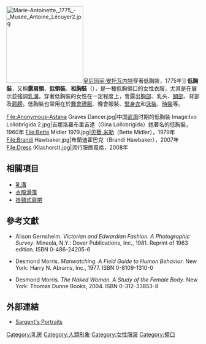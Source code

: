 {{noteTA
|1=zh-cn:贝蒂·米勒; zh-tw:貝蒂·蜜勒; zh-hk:貝蒂·蜜勒;
}}
[[File:Marie-Antoinette,_1775_-_Musée_Antoine_Lécuyer2.jpg|200px]][[皇后|皇后]][[玛丽·安托瓦内特|玛丽·安托瓦内特]]穿著低胸裝，1775年]]
'''低胸裝'''，又稱'''露肩領'''、'''低領裝'''、'''袒胸裝'''（{{lang-fr|'''Décolletage''' 或 '''Décolleté'''}}），是一種低胸領口的女性衣服，尤其是在展示並強調[[乳溝|乳溝]]。穿著低胸裝的女性在一定程度上，會露出[[胸部|胸部]]、乳头、[[頸部|頸部]]、背部及[[肩膀|肩膀]]。低胸裝也常用在於[[舞會|舞會]][[禮服|禮服]]、晚會服裝、[[緊身衣|緊身衣]]和[[泳裝|泳裝]]、[[時裝|時裝]]等。

<gallery>
File:Anonymous-Astana Graves Dancer.jpg|中国[[武周|武周]]时期的低胸裝
Image:Ivo Lollobrigida 2.jpg|吉娜洛羅布里吉達（Gina Lollobrigida）她著名的低胸裝，1960年
File:Bette Midler 1979.jpg|[[贝蒂·米勒|贝蒂·米勒]]（Bette Midler），1979年
File:Brandi Hawbaker.jpg|布蘭迪霍巴克（Brandi Hawbaker），2007年
File:Dress (Klashorst).jpg|流行服飾風格，2008年
</gallery>

==相關項目==
{{Commons category|Décolleté}}
* [[乳溝|乳溝]]
* [[衣服滑落|衣服滑落]]
* [[掛頸式肩帶|掛頸式肩帶]]

==參考文獻==
{{reflist|2}}
{{refbegin|3}}
*{{en}}Alison Gernsheim. ''Victorian and Edwardian Fashion. A Photographic Survey''. Mineola, N.Y.: Dover Publications, Inc., 1981. Reprint of 1963 edition. ISBN 0-486-24205-6
*{{en}}Desmond Morris. ''Manwatching. A Field Guide to Human Behavior''. New York: Harry N. Abrams, Inc., 1977. ISBN 0-8109-1310-0
*{{en}}Desmond Morris. ''The Naked Woman. A Study of the Female Body''. New York: Thomas Dunne Books, 2004. ISBN 0-312-33853-8
{{refend}}

==外部連結==
*[http://www.humanitiesweb.org/human.php?s=g&p=a&a=i&ID=424 Sargent's Portraits]{{Wayback|url=http://www.humanitiesweb.org/human.php?s=g&p=a&a=i&ID=424 |date=20110628151801 }}

[[Category:乳房|Category:乳房]]
[[Category:人類形象|Category:人類形象]]
[[Category:女性服装|Category:女性服装]]
[[Category:領口|Category:領口]]
